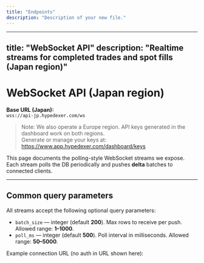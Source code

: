 ```yaml
---
title: "Endpoints"
description: "Description of your new file."
---
```


---
title: "WebSocket API"
description: "Realtime streams for completed trades and spot fills (Japan region)"
---

# WebSocket API (Japan region)

**Base URL (Japan):**  
`wss://api-jp.hypedexer.com/ws`

> Note: We also operate a Europe region. API keys generated in the dashboard work on both regions.  
> Generate or manage your keys at: https://www.app.hypedexer.com/dashboard/keys

This page documents the polling-style WebSocket streams we expose. Each stream polls the DB periodically and pushes **delta** batches to connected clients.

---

## Common query parameters

All streams accept the following optional query parameters:

- `batch_size` — integer (default **200**). Max rows to receive per push. Allowed range: **1–1000**.  
- `poll_ms` — integer (default **500**). Poll interval in milliseconds. Allowed range: **50–5000**.

Example connection URL (no auth in URL shown here):